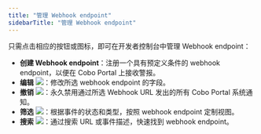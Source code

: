 ```yaml
---
title: "管理 Webhook endpoint"
sidebarTitle: "管理 Webhook endpoint"
---
```


只需点击相应的按钮或图标，即可在开发者控制台中管理 Webhook endpoint：

- **创建 Webhook endpoint**：注册一个具有预定义条件的 webhook endpoint，以便在 Cobo Portal 上接收警报。
- **编辑** <img src="/images/developer-console/icon_edit.svg" className="icon"></img>：修改所选 webhook endpoint 的字段。
- **撤销** <img src="/images/developer-console/icon_revoke.svg" className="icon"></img>：永久禁用通过所选 Webhook URL 发出的所有 Cobo Portal 系统通知。
- **筛选** <img src="/images/developer-console/icon_filter.svg" className="icon"></img>：根据事件的状态和类型，按照 webhook endpoint 定制视图。
- **搜索** <img src="/images/developer-console/icon_search.svg" className="icon"></img>：通过搜索 URL 或事件描述，快速找到 webhook endpoint。